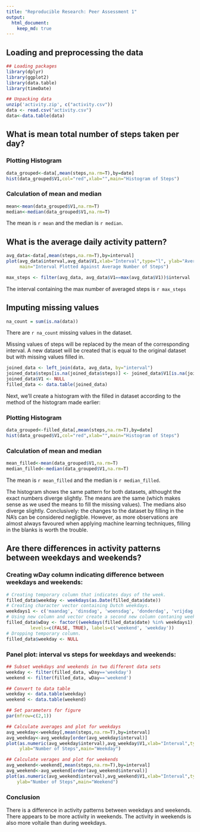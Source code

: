 ```yaml
---
title: "Reproducible Research: Peer Assessment 1"
output: 
  html_document:
    keep_md: true
---
```


## Loading and preprocessing the data

```r
## Loading packages
library(dplyr)
library(ggplot2)
library(data.table)
library(timeDate)

## Unpacking data
unzip('activity.zip', c("activity.csv"))
data <- read.csv("activity.csv")
data<-data.table(data)
```


## What is mean total number of steps taken per day?

### Plotting Histogram

```r
data_grouped<-data[,mean(steps,na.rm=T),by=date]
hist(data_grouped$V1,col="red",xlab="",main="Histogram of Steps")

```

### Calculation of mean and median

```r
mean<-mean(data_grouped$V1,na.rm=T)
median<-median(data_grouped$V1,na.rm=T)
```

The mean is `r mean` and the median is `r median`.

## What is the average daily activity pattern?

```r
avg_data<-data[,mean(steps,na.rm=T),by=interval]
plot(avg_data$interval,avg_data$V1,xlab="Interval",type="l", ylab="Average Steps",
     main="Interval Plotted Against Average Number of Steps")
```

```r
max_steps <- filter(avg_data, avg_data$V1==max(avg_data$V1))$interval
```

The interval containing the max number of averaged steps is `r max_steps`

## Imputing missing values

```r
na_count = sum(is.na(data))
```

There are `r na_count` missing values in the dataset.

Missing values of steps will be replaced by the mean of the corresponding interval. A new dataset will be created that
is equal to the original dataset but with missing values filled in.

```r
joined_data <- left_join(data, avg_data, by="interval")
joined_data$steps[is.na(joined_data$steps)] <- joined_data$V1[is.na(joined_data$steps)]
joined_data$V1 <- NULL
filled_data <- data.table(joined_data)
```

Next, we'll create a histogram with the filled in dataset according to the method of the histogram made earlier:

### Plotting Histogram

```r
data_grouped<-filled_data[,mean(steps,na.rm=T),by=date]
hist(data_grouped$V1,col="red",xlab="",main="Histogram of Steps")
```

### Calculation of mean and median

```r
mean_filled<-mean(data_grouped$V1,na.rm=T)
median_filled<-median(data_grouped$V1,na.rm=T)
```

The mean is `r mean_filled` and the median is `r median_filled`.

The histogram shows the same pattern for both datasets, althought the exact numbers diverge slightly.
The means are the same (which makes sense as we used the means to fill the missing values). The medians also diverge
slightly. Conclusively: the changes to the dataset by filling in the NA's can be considered negligble. However,
as more observations are almost always favoured when applying machine learning techniques, filling in the blanks
is worth the trouble.

## Are there differences in activity patterns between weekdays and weekends?

### Creating wDay column indicating difference between weekdays and weekends:

```r
# Creating temporary column that indicates days of the week.
filled_data$weekday <- weekdays(as.Date(filled_data$date))
# Creating character vector containing Dutch weekdays.
weekdays1 <- c('maandag', 'dinsdag', 'woensdag', 'donderdag', 'vrijdag')
# Using new column and vector create a second new column contaning weekday vs weekend info.
filled_data$wDay <- factor((weekdays(filled_data$date) %in% weekdays1), 
         levels=c(FALSE, TRUE), labels=c('weekend', 'weekday'))
# Dropping temporary column.
filled_data$weekday <- NULL
```

### Panel plot: interval vs steps for weekdays and weekends:

```r
## Subset weekdays and weekends in two different data sets
weekday <- filter(filled_data, wDay=='weekday')
weekend <- filter(filled_data, wDay=='weekend')

## Convert to data table
weekday <- data.table(weekday)
weekend <- data.table(weekend)

## Set parameters for figure
par(mfrow=c(2,1))

## Calculate averages and plot for weekdays
avg_weekday<-weekday[,mean(steps,na.rm=T),by=interval]
avg_weekday<-avg_weekday[order(avg_weekday$interval)]
plot(as.numeric(avg_weekday$interval),avg_weekday$V1,xlab="Interval",type="l", 
     ylab="Number of Steps",main="Weekday")

## Calculate verages and plot for weekends
avg_weekend<-weekend[,mean(steps,na.rm=T),by=interval]
avg_weekend<-avg_weekend[order(avg_weekend$interval)]
plot(as.numeric(avg_weekend$interval),avg_weekend$V1,xlab="Interval",type="l", 
    ylab="Number of Steps",main="Weekend")
```

### Conclusion

There is a difference in activity patterns between weekdays and weekends. There appears to be more activity in
weekends. The activity in weekends is also more voltaile than during weekdays.
